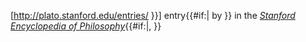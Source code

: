 [http://plato.stanford.edu/entries/{{{1}}} {{{2|{{PAGENAME}}}}}] entry{{#if:{{{3|<noinclude>author name</noinclude>}}}|<nowiki></nowiki> by {{{3}}}}} in the ''[[Stanford Encyclopedia of Philosophy]]''{{#if:{{{4|<noinclude>date</noinclude>}}}|, {{{4}}}}}<noinclude>
{{Documentation}}
</noinclude>